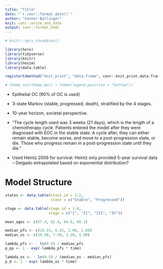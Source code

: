 ```yaml
---
title: "Title"
date: "`r conr::format_date()`"
author: "Connor Ballinger"
knit: conr::write_and_date
output: conr::format_html
---
```


```r
# knitr::opts_chunk$set()

library(here)
library(tidyverse)
library(knitr)
library(hesim)
library(data.table)

registerS3method("knit_print", "data.frame", conr::knit_print.data.frame)

# theme_set(theme_bw() + theme(legend.position = "bottom"))

```

-   Epithelial OC (90% of OC is used)

-   3-state Markov (stable, progressed, death), stratified by the 4 stages. 

-   10-year horizon, societal perspective.

-   “The cycle length used was 3 weeks (21 days), which is the length of a chemotherapy cycle. Patients entered the model after they were diagnosed with EOC in the stable state. A cycle after, they can either remain stable, become worse, and move to a post-progression state, or die. Those who progress remain in a post-progression state until they die.” 

-   Used Heintz 2006 for survival. Heintz only provided 5-year survival data – Delgado extrapolated based on exponential distribution?

# Model Structure

```r
states <- data.table(state_id = 1:2,
                     state = c("Stable", "Progressed"))

stage <- data.table(stage_id = 1:4,
                    stage = c("I", "II", "III", "IV"))

mean_ages <- c(57.4, 62.4, 64.9, 68.1)

median_pfs <- c(18.33, 6.25, 2.00, 1.60)
median_os <- c(19.50, 7.50, 3.20, 1.90)

lambda_pfs <- - ln(0.5) / median_pfs
p_pp <- 1 - exp(-lambda_pfs * time)

lambda_os <- - ln(0.5) / (median_os - median_pfs)
p_d <- 1 - exp(-lambda_os * time)
```

